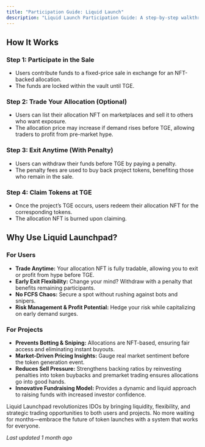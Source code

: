 ```yaml
---
title: "Participation Guide: Liquid Launch"
description: "Liquid Launch Participation Guide: A step-by-step walkthrough for engaging in NFT-backed token sales with flexible trading, early exit options, and seamless token claiming."
---
```


## How It Works

### Step 1: Participate in the Sale

- Users contribute funds to a fixed-price sale in exchange for an NFT-backed allocation.
- The funds are locked within the vault until TGE.

### Step 2: Trade Your Allocation (Optional)

- Users can list their allocation NFT on marketplaces and sell it to others who want exposure.
- The allocation price may increase if demand rises before TGE, allowing traders to profit from pre-market hype.

### Step 3: Exit Anytime (With Penalty)

- Users can withdraw their funds before TGE by paying a penalty.
- The penalty fees are used to buy back project tokens, benefiting those who remain in the sale.

### Step 4: Claim Tokens at TGE

- Once the project’s TGE occurs, users redeem their allocation NFT for the corresponding tokens.
- The allocation NFT is burned upon claiming.

## Why Use Liquid Launchpad?

### For Users

- **Trade Anytime:** Your allocation NFT is fully tradable, allowing you to exit or profit from hype before TGE.
- **Early Exit Flexibility:** Change your mind? Withdraw with a penalty that benefits remaining participants.
- **No FCFS Chaos:** Secure a spot without rushing against bots and snipers.
- **Risk Management & Profit Potential:** Hedge your risk while capitalizing on early demand surges.

### For Projects

- **Prevents Botting & Sniping:** Allocations are NFT-based, ensuring fair access and eliminating instant buyouts.
- **Market-Driven Pricing Insights:** Gauge real market sentiment before the token generation event.
- **Reduces Sell Pressure:** Strengthens backing ratios by reinvesting penalties into token buybacks and premarket trading ensures allocations go into good hands.
- **Innovative Fundraising Model:** Provides a dynamic and liquid approach to raising funds with increased investor confidence.

Liquid Launchpad revolutionizes IDOs by bringing liquidity, flexibility, and strategic trading opportunities to both users and projects. No more waiting for months—embrace the future of token launches with a system that works for everyone.

_Last updated 1 month ago_
